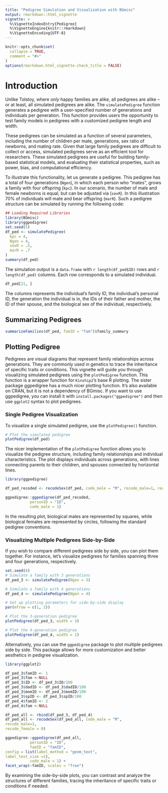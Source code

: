```yaml
---
title: "Pedigree Simulation and Visualization with BGmisc"
output: rmarkdown::html_vignette
vignette: >
  %\VignetteIndexEntry{Pedigree}
  %\VignetteEngine{knitr::rmarkdown}
  %\VignetteEncoding{UTF-8}
---
```


```r
knitr::opts_chunk$set(
  collapse = TRUE,
  comment = "#>"
)
options(rmarkdown.html_vignette.check_title = FALSE)
```

# Introduction

Unlike Tolstoy, where *only* happy families are alike, all pedigrees are alike -- or at least, all simulated pedigrees are alike. The `simulatePedigree` function generates a pedigree with a user-specified number of generations and individuals per generation. This function provides users the opportunity to test family models in pedigrees with a customized pedigree length and width.

These pedigrees can be simulated as a function of several parameters, including the number of children per mate, generations, sex ratio of newborns, and mating rate. Given that large family pedigrees are difficult to collect or access, simulated pedigrees serve as an efficient tool for researchers. These simulated pedigrees are useful for building family-based statistical models, and evaluating their statistical properties, such as power, bias, and computational efficiency.


To illustrate this functionality, let us generate a pedigree. This pedigree has a total of four generations (`Ngen`), in which each person who "mates", grows a family with four offspring (`kpc`). In our scenario, the number of male and female newborns is equal, but can be adjusted via (`sexR`). In this illustration 70% of individuals will mate and bear offspring (`marR`). Such a pedigree structure can be simulated by running the following code:

```r
## Loading Required Libraries
library(BGmisc)
library(ggpedigree)
set.seed(5)
df_ped <- simulatePedigree(
  kpc = 4,
  Ngen = 4,
  sexR = .5,
  marR = .7
)
summary(df_ped)
```

The simulation output is a `data.frame` with `r length(df_ped$ID)` rows and `r length(df_ped)` columns. Each row corresponds to a simulated individual.

```r
df_ped[21, ]
```

The columns represents the individual's family ID, the individual's personal ID, the generation the individual is in, the IDs of their father and mother, the ID of their spouse, and the biological sex of the individual, respectively.

## Summarizing Pedigrees

```r
summarizeFamilies(df_ped, famID = "fam")$family_summary
```
## Plotting Pedigree

Pedigrees are visual diagrams that represent family relationships across generations. They are commonly used in genetics to trace the inheritance of specific traits or conditions. This vignette will guide you through visualizing simulated pedigrees using the `plotPedigree` function. This function is a wrapper function for `Kinship2`'s base R plotting. The sister package ggpedigree has a much nicer plotting function. It's also available on CRAN, but it is not a dependency of BGmisc. If you want to use ggpedigree, you can install it with `install.packages("ggpedigree")` and then use `ggplot2` syntax to plot pedigrees.

### Single Pedigree Visualization

To visualize a single simulated pedigree, use the `plotPedigree()` function.

```r
# Plot the simulated pedigree
plotPedigree(df_ped)
```

The nicer implementation of the `plotPedigree` function allows you to visualize the pedigree structure, including family relationships and individual characteristics. The plot displays individuals across generations, with lines connecting parents to their children, and spouses connected by horizontal lines.

```r
library(ggpedigree)

df_ped_recoded <- recodeSex(df_ped, code_male = "M", recode_male=1, recode_female = 0)

ggpedigree::ggpedigree(df_ped_recoded,
           personID = "ID",
           code_male = 1) 

```

In the resulting plot, biological males are represented by squares, while biological females are represented by circles, following the standard pedigree conventions.

### Visualizing Multiple Pedigrees Side-by-Side

If you wish to compare different pedigrees side by side, you can plot them together. For instance, let's visualize pedigrees for families spanning three and four generations, respectively.


```r
set.seed(8)
# Simulate a family with 3 generations
df_ped_3 <- simulatePedigree(Ngen = 3)

# Simulate a family with 4 generations
df_ped_4 <- simulatePedigree(Ngen = 4)

# Set up plotting parameters for side-by-side display
par(mfrow = c(1, 2))

# Plot the 3-generation pedigree
plotPedigree(df_ped_3, width = 3)

# Plot the 4-generation pedigree
plotPedigree(df_ped_4, width = 1)

```   

Alternatively, you can use the `ggpedigree` package to plot multiple pedigrees side by side. This package allows for more customization and better aesthetics in pedigree visualization.

```r
library(ggplot2)

df_ped_3$famID <- 1
df_ped_3$fam <-NULL
df_ped_3$ID <- df_ped_3$ID/100
df_ped_3$dadID <- df_ped_3$dadID/100
df_ped_3$momID <- df_ped_3$momID/100
df_ped_3$spID <- df_ped_3$spID/100
df_ped_4$famID <- 2
df_ped_4$fam <-NULL

df_ped_all <- rbind(df_ped_3, df_ped_4)
df_ped_all <- recodeSex(df_ped_all, code_male = "M", 
recode_male=1, 
recode_female = 0)

ggpedigree::ggpedigree(df_ped_all,
           personID = "ID", 
           famID = "famID",
config = list(label_method = "geom_text",
label_text_size =1),
           code_male = 1) + 
facet_wrap(~famID, scales = "free")
```

By examining the side-by-side plots, you can contrast and analyze the structures of different families, tracing the inheritance of specific traits or conditions if needed.



